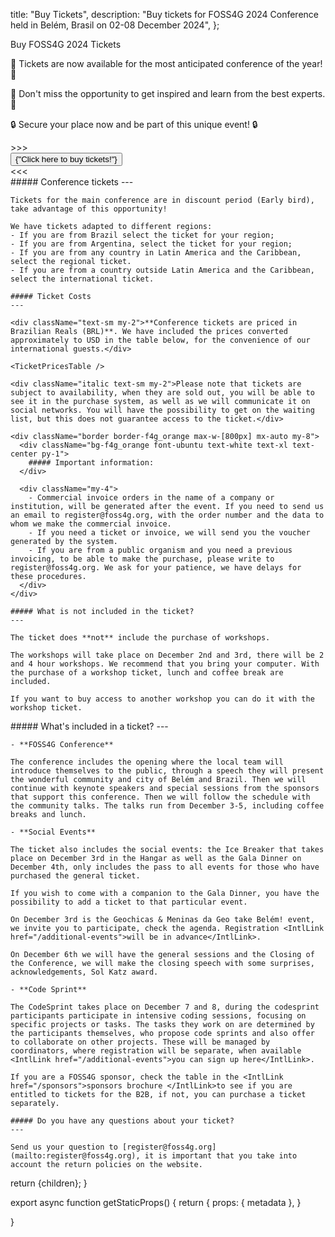 
  title: "Buy Tickets",
  description:
    "Buy tickets for FOSS4G 2024 Conference held in Belém, Brasil on 02-08 December 2024",
};

<Heading color="orange" bubble>
  Buy FOSS4G 2024 Tickets
</Heading>

<div className="md:text-2xl text-center">
  <p>
    🎉 Tickets are now available for the most anticipated conference of the
    year! 🎉
  </p>
  <p>
    🚀 Don't miss the opportunity to get inspired and learn from the best
    experts. 🚀
  </p>
  <p>🔒 Secure your place now and be part of this unique event! 🔒</p>
</div>

<div className="text-center">
  <div className="inline-block text-f4g_orange font-bold tracking-[0.4rem] md:text-4xl">
    &gt;&gt;&gt;
  </div>
  <a
    href="https://payment.2024.foss4g.org/OSGeo-Brasil/foss4g.2024/"
    target="_blank"
    className="non-standard"
  >
    <button className=" border-f4g_red text-white bg-f4g_orange border rounded-lg py-2 px-3 text-lg md:text-4xl font-ubuntu mx-1 md:mx-3 my-3">
      {"Click here to buy tickets!"}
    </button>
  </a>
  <div className="inline-block text-f4g_orange font-bold tracking-[0.4rem] md:text-4xl">
    &lt;&lt;&lt;
  </div>
</div>

<div className="grid grid-cols-1 sm:grid-cols-2 sm:space-x-4 mt-4 space-y-4 sm:space-y-0">
  <div className="">
    ##### Conference tickets
    ---

    Tickets for the main conference are in discount period (Early bird), take advantage of this opportunity!

    We have tickets adapted to different regions:
    - If you are from Brazil select the ticket for your region;
    - If you are from Argentina, select the ticket for your region;
    - If you are from any country in Latin America and the Caribbean, select the regional ticket.
    - If you are from a country outside Latin America and the Caribbean, select the international ticket.

    ##### Ticket Costs
    ---

    <div className="text-sm my-2">**Conference tickets are priced in Brazilian Reals (BRL)**. We have included the prices converted approximately to USD in the table below, for the convenience of our international guests.</div>

    <TicketPricesTable />

    <div className="italic text-sm my-2">Please note that tickets are subject to availability, when they are sold out, you will be able to see it in the purchase system, as well as we will communicate it on social networks. You will have the possibility to get on the waiting list, but this does not guarantee access to the ticket.</div>

    <div className="border border-f4g_orange max-w-[800px] mx-auto my-8">
      <div className="bg-f4g_orange font-ubuntu text-white text-xl text-center py-1">
        ##### Important information:
      </div>

      <div className="my-4">
        - Commercial invoice orders in the name of a company or institution, will be generated after the event. If you need to send us an email to register@foss4g.org, with the order number and the data to whom we make the commercial invoice.
        - If you need a ticket or invoice, we will send you the voucher generated by the system.
        - If you are from a public organism and you need a previous invoicing, to be able to make the purchase, please write to register@foss4g.org. We ask for your patience, we have delays for these procedures.
      </div>
    </div>

    ##### What is not included in the ticket?
    ---

    The ticket does **not** include the purchase of workshops. 

    The workshops will take place on December 2nd and 3rd, there will be 2 and 4 hour workshops. We recommend that you bring your computer. With the purchase of a workshop ticket, lunch and coffee break are included.

    If you want to buy access to another workshop you can do it with the workshop ticket. 
  </div>
  <div>
    ##### What's included in a ticket?
    ---

    - **FOSS4G Conference**

    The conference includes the opening where the local team will introduce themselves to the public, through a speech they will present the wonderful community and city of Belém and Brazil. Then we will continue with keynote speakers and special sessions from the sponsors that support this conference. Then we will follow the schedule with the community talks. The talks run from December 3-5, including coffee breaks and lunch. 

    - **Social Events**

    The ticket also includes the social events: the Ice Breaker that takes place on December 3rd in the Hangar as well as the Gala Dinner on December 4th, only includes the pass to all events for those who have purchased the general ticket.

    If you wish to come with a companion to the Gala Dinner, you have the possibility to add a ticket to that particular event.

    On December 3rd is the Geochicas & Meninas da Geo take Belém! event, we invite you to participate, check the agenda. Registration <IntlLink href="/additional-events">will be in advance</IntlLink>. 

    On December 6th we will have the general sessions and the Closing of the Conference, we will make the closing speech with some surprises, acknowledgements, Sol Katz award.

    - **Code Sprint**

    The CodeSprint takes place on December 7 and 8, during the codesprint participants participate in intensive coding sessions, focusing on specific projects or tasks. The tasks they work on are determined by the participants themselves, who propose code sprints and also offer to collaborate on other projects. These will be managed by coordinators, where registration will be separate, when available <IntlLink href="/additional-events">you can sign up here</IntlLink>.

    If you are a FOSS4G sponsor, check the table in the <IntlLink href="/sponsors">sponsors brochure </IntlLink>to see if you are entitled to tickets for the B2B, if not, you can purchase a ticket separately.

    ##### Do you have any questions about your ticket?
    ---
    
    Send us your question to [register@foss4g.org](mailto:register@foss4g.org), it is important that you take into account the return policies on the website. 

  </div>
</div>

  return <MdxLayout metadata={metadata}>{children}</MdxLayout>;
}

export async function getStaticProps() {
  return {
    props: {
      metadata
    },
  }


}

